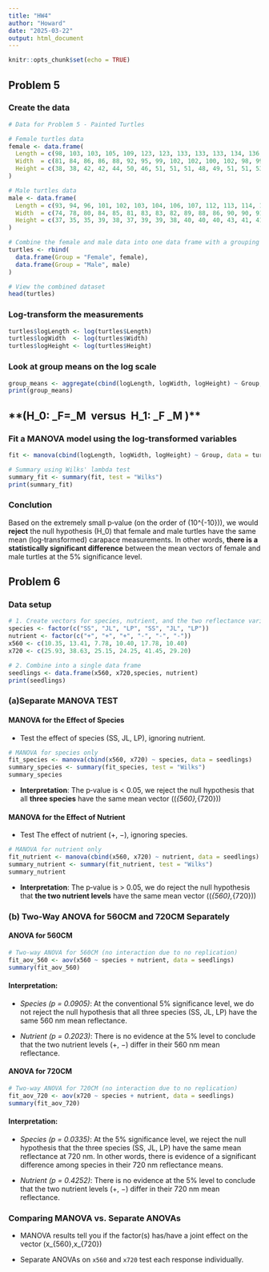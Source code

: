 ---
title: "HW4"
author: "Howard"
date: "2025-03-22"
output: html_document
---

```{r setup, include=FALSE}
knitr::opts_chunk$set(echo = TRUE)
```
## Problem 5

### Create the data
```{r, warning=F}
# Data for Problem 5 - Painted Turtles

# Female turtles data
female <- data.frame(
  Length = c(98, 103, 103, 105, 109, 123, 123, 133, 133, 133, 134, 136, 138, 138, 141, 147, 149, 153, 155, 155, 158, 159, 162, 177),
  Width  = c(81, 84, 86, 86, 88, 92, 95, 99, 102, 102, 100, 102, 98, 99, 105, 108, 107, 107, 115, 117, 115, 118, 124, 132),
  Height = c(38, 38, 42, 42, 44, 50, 46, 51, 51, 51, 48, 49, 51, 51, 53, 57, 55, 56, 63, 60, 62, 63, 61, 67)
)

# Male turtles data
male <- data.frame(
  Length = c(93, 94, 96, 101, 102, 103, 104, 106, 107, 112, 113, 114, 116, 117, 117, 119, 120, 120, 121, 125, 127, 128, 131, 135),
  Width  = c(74, 78, 80, 84, 85, 81, 83, 83, 82, 89, 88, 86, 90, 90, 91, 93, 89, 93, 95, 93, 96, 95, 95, 106),
  Height = c(37, 35, 35, 39, 38, 37, 39, 39, 38, 40, 40, 40, 43, 41, 41, 41, 40, 44, 42, 45, 45, 45, 46, 47)
)

# Combine the female and male data into one data frame with a grouping variable
turtles <- rbind(
  data.frame(Group = "Female", female),
  data.frame(Group = "Male", male)
)

# View the combined dataset
head(turtles)

```

### Log-transform the measurements
```{r}
turtles$logLength <- log(turtles$Length)
turtles$logWidth  <- log(turtles$Width)
turtles$logHeight <- log(turtles$Height)
```

### Look at group means on the log scale
```{r}
group_means <- aggregate(cbind(logLength, logWidth, logHeight) ~ Group, data = turtles, FUN = mean)
print(group_means)
```

## **\(H_0: \mu_F=\mu_M \ versus \ H_1: \mu_F \neq \mu_M \)**

### Fit a MANOVA model using the log-transformed variables
```{r}
fit <- manova(cbind(logLength, logWidth, logHeight) ~ Group, data = turtles)

# Summary using Wilks' lambda test
summary_fit <- summary(fit, test = "Wilks")
print(summary_fit)

```
### Conclution
Based on the extremely small p‑value (on the order of \(10^{-10}\)), we would **reject** the null hypothesis \(H_0\) that female and male turtles have the same mean (log‑transformed) carapace measurements. In other words, **there is a statistically significant difference** between the mean vectors of female and male turtles at the 5% significance level.

################################
## Problem 6                   #
################################
### Data setup
```{r}
# 1. Create vectors for species, nutrient, and the two reflectance variables
species <- factor(c("SS", "JL", "LP", "SS", "JL", "LP"))
nutrient <- factor(c("+", "+", "+", "-", "-", "-"))
x560 <- c(10.35, 13.41, 7.78, 10.40, 17.78, 10.40)
x720 <- c(25.93, 38.63, 25.15, 24.25, 41.45, 29.20)

# 2. Combine into a single data frame
seedlings <- data.frame(x560, x720,species, nutrient)
print(seedlings)
```

### (a)Separate MANOVA TEST

#### MANOVA for the Effect of Species

- Test the effect of species (SS, JL, LP), ignoring nutrient.

```{r}
# MANOVA for species only
fit_species <- manova(cbind(x560, x720) ~ species, data = seedlings)
summary_species <- summary(fit_species, test = "Wilks")
summary_species

```
- **Interpretation**: The p‑value is < 0.05, we reject the null hypothesis that all **three species** have the same mean vector \((\mu_{560},\mu_{720})\)

#### MANOVA for the Effect of Nutrient

- Test The effect of nutrient (+, −), ignoring species.

```{r}
# MANOVA for nutrient only
fit_nutrient <- manova(cbind(x560, x720) ~ nutrient, data = seedlings)
summary_nutrient <- summary(fit_nutrient, test = "Wilks")
summary_nutrient

```
- **Interpretation**: The p‑value is > 0.05, we do reject the null hypothesis that  **the two nutrient levels** have the same mean vector \((\mu_{560},\mu_{720})\)

### (b) Two-Way ANOVA for 560CM and 720CM Separately

#### ANOVA for 560CM
```{r}
# Two-way ANOVA for 560CM (no interaction due to no replication)
fit_aov_560 <- aov(x560 ~ species + nutrient, data = seedlings)
summary(fit_aov_560)
```
#### **Interpretation**: 
- *Species (p = 0.0905)*: At the conventional 5% significance level, we do not reject the null hypothesis that all three species (SS, JL, LP) have the same 560 nm mean reflectance.

- *Nutrient (p = 0.2023)*: There is no evidence at the 5% level to conclude that the two nutrient levels (+, −) differ in their 560 nm mean reflectance.

#### ANOVA for 720CM
```{r}
# Two-way ANOVA for 720CM (no interaction due to no replication)
fit_aov_720 <- aov(x720 ~ species + nutrient, data = seedlings)
summary(fit_aov_720)
```
#### **Interpretation**: 
- *Species (p = 0.0335)*: At the 5% significance level, we reject the null hypothesis that the three species (SS, JL, LP) have the same mean reflectance at 720 nm. In other words, there is evidence of a significant difference among species in their 720 nm reflectance means.

- *Nutrient (p = 0.4252)*:  There is no evidence at the 5% level to conclude that the two nutrient levels (+, −) differ in their 720 nm mean reflectance.


### Comparing MANOVA vs. Separate ANOVAs
- MANOVA results tell you if the factor(s) has/have a joint effect on the vector \(x_{560},x_{720}\)


- Separate ANOVAs on `x560` and `x720` test each response individually.



